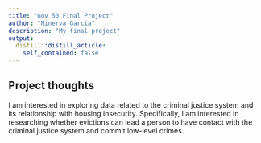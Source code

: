 ```yaml
---
title: "Gov 50 Final Project"
author: "Minerva Garcia"
description: "My final project"
output:
  distill::distill_article:
    self_contained: false
---
```




## Project thoughts

I am interested in exploring data related to the criminal justice system and its relationship with housing insecurity. Specifically, I am interested in researching whether evictions can lead a person to have contact with the criminal justice system and commit low-level crimes. 